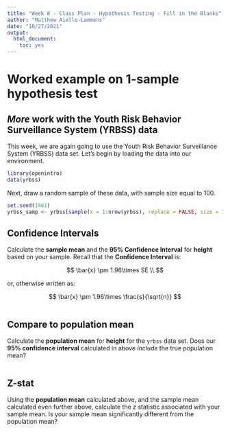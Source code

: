 ```yaml
---
title: "Week 8 - Class Plan - Hypothesis Testing - Fill in the Blanks"
author: "Matthew Aiello-Lammens"
date: "10/27/2021"
output:
  html_document:
    toc: yes
---
```


# Worked example on 1-sample hypothesis test

## *More* work with the Youth Risk Behavior Surveillance System (YRBSS) data

This week, we are again going to use the Youth Risk Behavior Surveillance System (YRBSS) data set.
Let's begin by loading the data into our environment.

```r
library(openintro)
data(yrbss)
```

Next, draw a random sample of these data, with sample size equal to 100.

```r
set.seed(1981)
yrbss_samp <- yrbss[sample(x = 1:nrow(yrbss), replace = FALSE, size = 100), ]
```


## Confidence Intervals

Calculate the **sample mean** and the **95% Confidence Interval** for **height** based on your sample. Recall that the **Confidence Interval** is:

$$
\bar{x} \pm 1.96\times SE \\
$$

or, otherwise written as:

$$
\bar{x} \pm 1.96\times \frac{s}{\sqrt{n}}
$$


```r

```

## Compare to population mean

Calculate the **population mean** for **height** for the `yrbss` data set. 
Does our **95% confidence interval** calculated in above *include* the true population mean?


```r

```



## Z-stat

Using the **population mean** calculated above, and the sample mean calculated even further above, calculate the $z$ statistic associated with your sample mean. Is your sample mean significantly different from the population mean?


```r


```





